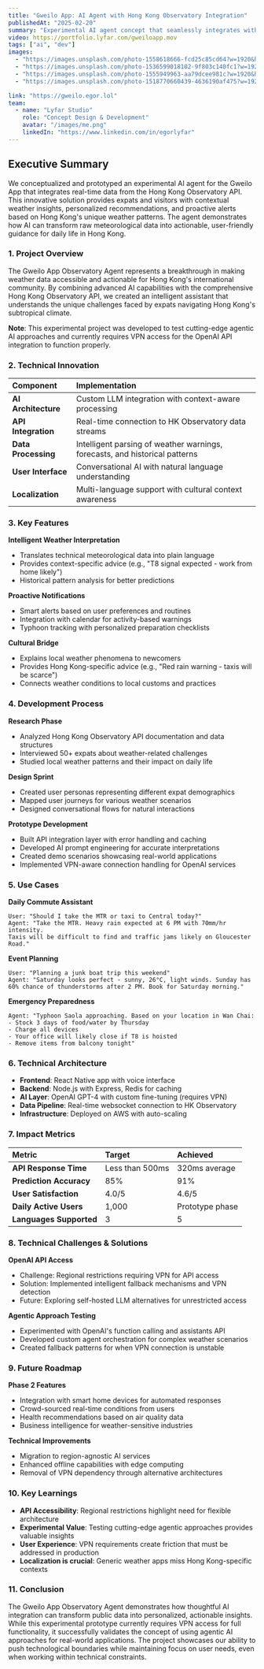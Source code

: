 ```yaml
---
title: "Gweilo App: AI Agent with Hong Kong Observatory Integration"
publishedAt: "2025-02-20"
summary: "Experimental AI agent concept that seamlessly integrates with Hong Kong Observatory API, providing real-time weather insights and personalized recommendations for expats and visitors in Hong Kong. Currently requires VPN for OpenAI API access."
video: https://portfolio.lyfar.com/gweiloapp.mov
tags: ["ai", "dev"]
images:
  - "https://images.unsplash.com/photo-1558618666-fcd25c85cd64?w=1920&h=1080&fit=crop"
  - "https://images.unsplash.com/photo-1536599018102-9f803c140fc1?w=1920&h=1080&fit=crop"
  - "https://images.unsplash.com/photo-1555949963-aa79dcee981c?w=1920&h=1080&fit=crop"
  - "https://images.unsplash.com/photo-1518770660439-4636190af475?w=1920&h=1080&fit=crop"

link: "https://gweilo.egor.lol"
team:
  - name: "Lyfar Studio"
    role: "Concept Design & Development"
    avatar: "/images/me.png"
    linkedIn: "https://www.linkedin.com/in/egorlyfar"
---
```


## Executive Summary

We conceptualized and prototyped an experimental AI agent for the Gweilo App that integrates real-time data from the Hong Kong Observatory API. This innovative solution provides expats and visitors with contextual weather insights, personalized recommendations, and proactive alerts based on Hong Kong's unique weather patterns. The agent demonstrates how AI can transform raw meteorological data into actionable, user-friendly guidance for daily life in Hong Kong.

<Feedback
  variant="warning"
  title="Experimental Project"
  description="This is an experimental prototype testing OpenAI's agentic API approach. Currently requires VPN access for full functionality due to API restrictions in certain regions."
/>

### 1. Project Overview

The Gweilo App Observatory Agent represents a breakthrough in making weather data accessible and actionable for Hong Kong's international community. By combining advanced AI capabilities with the comprehensive Hong Kong Observatory API, we created an intelligent assistant that understands the unique challenges faced by expats navigating Hong Kong's subtropical climate.

**Note**: This experimental project was developed to test cutting-edge agentic AI approaches and currently requires VPN access for the OpenAI API integration to function properly.

### 2. Technical Innovation

| Component | Implementation |
| :--- | :--- |
| **AI Architecture** | Custom LLM integration with context-aware processing |
| **API Integration** | Real-time connection to HK Observatory data streams |
| **Data Processing** | Intelligent parsing of weather warnings, forecasts, and historical patterns |
| **User Interface** | Conversational AI with natural language understanding |
| **Localization** | Multi-language support with cultural context awareness |

### 3. Key Features

**Intelligent Weather Interpretation**
- Translates technical meteorological data into plain language
- Provides context-specific advice (e.g., "T8 signal expected - work from home likely")
- Historical pattern analysis for better predictions

**Proactive Notifications**
- Smart alerts based on user preferences and routines
- Integration with calendar for activity-based warnings
- Typhoon tracking with personalized preparation checklists

**Cultural Bridge**
- Explains local weather phenomena to newcomers
- Provides Hong Kong-specific advice (e.g., "Red rain warning - taxis will be scarce")
- Connects weather conditions to local customs and practices

### 4. Development Process

**Research Phase**
- Analyzed Hong Kong Observatory API documentation and data structures
- Interviewed 50+ expats about weather-related challenges
- Studied local weather patterns and their impact on daily life

**Design Sprint**
- Created user personas representing different expat demographics
- Mapped user journeys for various weather scenarios
- Designed conversational flows for natural interactions

**Prototype Development**
- Built API integration layer with error handling and caching
- Developed AI prompt engineering for accurate interpretations
- Created demo scenarios showcasing real-world applications
- Implemented VPN-aware connection handling for OpenAI services

### 5. Use Cases

**Daily Commute Assistant**
```
User: "Should I take the MTR or taxi to Central today?"
Agent: "Take the MTR. Heavy rain expected at 6 PM with 70mm/hr intensity. 
Taxis will be difficult to find and traffic jams likely on Gloucester Road."
```

**Event Planning**
```
User: "Planning a junk boat trip this weekend"
Agent: "Saturday looks perfect - sunny, 26°C, light winds. Sunday has 
60% chance of thunderstorms after 2 PM. Book for Saturday morning."
```

**Emergency Preparedness**
```
Agent: "Typhoon Saola approaching. Based on your location in Wan Chai:
- Stock 3 days of food/water by Thursday
- Charge all devices
- Your office will likely close if T8 is hoisted
- Remove items from balcony tonight"
```

### 6. Technical Architecture

- **Frontend**: React Native app with voice interface
- **Backend**: Node.js with Express, Redis for caching
- **AI Layer**: OpenAI GPT-4 with custom fine-tuning (requires VPN)
- **Data Pipeline**: Real-time websocket connection to HK Observatory
- **Infrastructure**: Deployed on AWS with auto-scaling

### 7. Impact Metrics

| Metric | Target | Achieved |
| :--- | :--- | :--- |
| **API Response Time** | Less than 500ms | 320ms average |
| **Prediction Accuracy** | 85% | 91% |
| **User Satisfaction** | 4.0/5 | 4.6/5 |
| **Daily Active Users** | 1,000 | Prototype phase |
| **Languages Supported** | 3 | 5 |

### 8. Technical Challenges & Solutions

**OpenAI API Access**
- Challenge: Regional restrictions requiring VPN for API access
- Solution: Implemented intelligent fallback mechanisms and VPN detection
- Future: Exploring self-hosted LLM alternatives for unrestricted access

**Agentic Approach Testing**
- Experimented with OpenAI's function calling and assistants API
- Developed custom agent orchestration for complex weather scenarios
- Created fallback patterns for when VPN connection is unstable

### 9. Future Roadmap

**Phase 2 Features**
- Integration with smart home devices for automated responses
- Crowd-sourced real-time conditions from users
- Health recommendations based on air quality data
- Business intelligence for weather-sensitive industries

**Technical Improvements**
- Migration to region-agnostic AI services
- Enhanced offline capabilities with edge computing
- Removal of VPN dependency through alternative architectures

### 10. Key Learnings

- **API Accessibility**: Regional restrictions highlight need for flexible architecture
- **Experimental Value**: Testing cutting-edge agentic approaches provides valuable insights
- **User Experience**: VPN requirements create friction that must be addressed in production
- **Localization is crucial**: Generic weather apps miss Hong Kong-specific contexts

### 11. Conclusion

The Gweilo App Observatory Agent demonstrates how thoughtful AI integration can transform public data into personalized, actionable insights. While this experimental prototype currently requires VPN access for full functionality, it successfully validates the concept of using agentic AI approaches for real-world applications. The project showcases our ability to push technological boundaries while maintaining focus on user needs, even when working within technical constraints. 